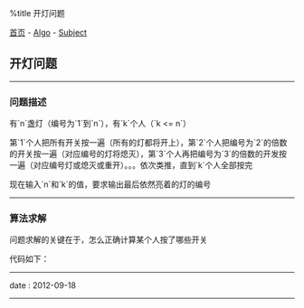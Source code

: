 %title 开灯问题

[[../../../index|首页]] - [[../index|Algo]] - [[index|Subject]]
==开灯问题==
----
===问题描述===

有`n`盏灯（编号为`1`到`n`），有`k`个人（`k <= n`）

第`1`个人把所有开关按一遍（所有的灯都将开上），第`2`个人把编号为`2`的倍数的开关按一遍（对应编号的灯将熄灭），第`3`个人再把编号为`3`的倍数的开发按一遍（对应编号灯或熄灭或重开）。。。依次类推，直到`k`个人全部按完

现在输入`n`和`k`的值，要求输出最后依然亮着的灯的编号
----
===算法求解===

问题求解的关键在于，怎么正确计算某个人按了哪些开关

代码如下：
{{{Clang
<pre class='brush: c'>
#include <stdio.h>

int
main(int argc, char *argv[]){
    int n, k;

    scanf("%d%d", &n, &k);
    // 第一个下标不使用，所以数组大小多置一位
    int lamp[n+1];

    // 以按开关人的个数为外循环
    for(int i = 1; i <= k; ++i){
        // 以开关的个数为内循环
        // j总是从当前按开关人的编号开始
        for(int j = i; j <= n; ++j){
            // 第1个人把所有的灯开上
            if(1 == i){
                lamp[j] = 1;
            }else{
                // 其他人依次将对应的灯熄灭或重开
                if(0 == j%i){
                    lamp[j] *= -1;
                }
            }
        }
    }

    int flag = 1;
    for(int i = 1; i <= n; ++i){
        if(1 == lamp[i]){
            // 除第一个输出没有前导空格外，其他都有
            if(flag){
                flag = 0;
            }else{
                printf(" ");
            }
            printf("%d", i);
        }
    }

    return 0;
}  // main
</pre>
}}}
----
<red>date</red> : 2012-09-18
----
